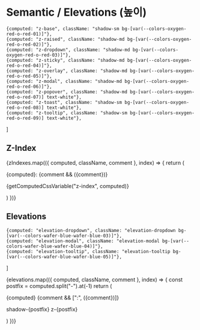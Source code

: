 
<Meta title="Semantics/Elevations (높이)" />

# Semantic / Elevations (높이)

    {computed: "z-base", className: "shadow-sm bg-[var(--colors-oxygen-red-o-red-01)]"},
    {computed: "z-raised", className: "shadow-md bg-[var(--colors-oxygen-red-o-red-02)]"},
    {computed: "z-dropdown", className: "shadow-md bg-[var(--colors-oxygen-red-o-red-03)]"},
    {computed: "z-sticky", className: "shadow-md bg-[var(--colors-oxygen-red-o-red-04)]"},
    {computed: "z-overlay", className: "shadow-md bg-[var(--colors-oxygen-red-o-red-05)]"},
    {computed: "z-modal", className: "shadow-md bg-[var(--colors-oxygen-red-o-red-06)]"},
    {computed: "z-popover", className: "shadow-md bg-[var(--colors-oxygen-red-o-red-07)] text-white"},
    {computed: "z-toast", className: "shadow-sm bg-[var(--colors-oxygen-red-o-red-08)] text-white"},
    {computed: "z-tooltip", className: "shadow-sm bg-[var(--colors-oxygen-red-o-red-09)] text-white"},
]

## Z-Index

<div className="sb-unstyled">
    <div className="relative h-80">
      {zIndexes.map(({ computed, className, comment }, index) => {
          return (
            <div key={index}  style={{marginLeft: 20 * index, marginTop: 30 * index, zIndex: 100 * index}} className={`absolute flex py-sm px-lg gap-lg flex justify-start items-start w-40 h-20 rounded-sm ${className}`}>
                <div class="flex items-center gap-md">
                  <p className="font-mono font-bold">{computed}: {comment && <span className="opacity-dim-1">({comment})</span>}</p>
                  <p className="typo-caption-mono opacity-dim-1">{getComputedCssVariable("z-index", computed)}</p>
                </div>
            </div>
          )
      })}
    </div>
</div>

## Elevations

    {computed: "elevation-dropdown", className: "elevation-dropdown bg-[var(--colors-wafer-blue-wafer-blue-03)]"},
    {computed: "elevation-modal", className: "elevation-modal bg-[var(--colors-wafer-blue-wafer-blue-04)]"},
    {computed: "elevation-tooltip", className: "elevation-tooltip bg-[var(--colors-wafer-blue-wafer-blue-05)]"},
]

<div className="sb-unstyled">
    <div class="relative h-30">
      {elevations.map(({ computed, className, comment }, index) => {
          const postfix = computed.split("-").at(-1)
          return (
            <div key={index} style={{marginLeft: 30 * index, marginTop: 60 * index, zIndex: 100 * index}} className={`absolute flex flex-col py-sm px-lg gap-sm flex justify-start items-start w-50 h-20 rounded-sm ${className}`}>
                  <p className="font-mono font-bold">{computed} {comment && [":", <span className="opacity-dim-1">({comment})</span>]}</p>
                <p className="typo-caption-mono text-xs opacity-dim-1">shadow-{postfix} z-{postfix}</p>
            </div>
          )
      })}
    </div>
</div>